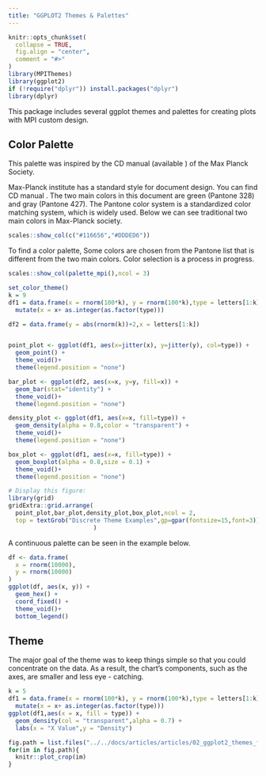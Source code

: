 ```yaml
---
title: "GGPLOT2 Themes & Palettes"
---
```


```r
knitr::opts_chunk$set(
  collapse = TRUE, 
  fig.align = "center",
  comment = "#>"
)
library(MPIThemes)
library(ggplot2)
if (!require("dplyr")) install.packages("dplyr")
library(dplyr)
```


This package includes several ggplot themes and palettes for creating plots with
MPI custom design.

## Color Palette

This palette was inspired by the CD manual (available \href{https://docplayer.org/2328711-Max-planck-institut-das-erscheinungsbild-der-max-planck-gesellschaft-4-ueberarbeitete-auflage.html}{here} )
of the Max Planck Society.

Max-Planck institute has a standard style for document design. You can find CD manual 
\href{https://docplayer.org/2328711-Max-planck-institut-das-erscheinungsbild-der-max-planck-gesellschaft-4-ueberarbeitete-auflage.html}{here}. The two main colors in this document are green (Pantone 328) and gray (Pantone 427).
The Pantone color system is a standardized color matching system, which is widely used. 
Below we can see traditional two main colors in Max-Planck society.

```r
scales::show_col(c("#116656","#DDDED6"))
```

To find a color palette,  Some colors are chosen from the Pantone list that is different from the two main colors.  Color selection is a process in progress.

```r
scales::show_col(palette_mpi(),ncol = 3)
```

```r
set_color_theme()
k = 9
df1 = data.frame(x = rnorm(100*k), y = rnorm(100*k),type = letters[1:k]) %>% 
  mutate(x = x+ as.integer(as.factor(type)))

df2 = data.frame(y = abs(rnorm(k))+2,x = letters[1:k])


point_plot <- ggplot(df1, aes(x=jitter(x), y=jitter(y), col=type)) + 
  geom_point() + 
  theme_void()+
  theme(legend.position = "none")

bar_plot <- ggplot(df2, aes(x=x, y=y, fill=x)) + 
  geom_bar(stat="identity") + 
  theme_void()+
  theme(legend.position = "none")

density_plot <- ggplot(df1, aes(x=x, fill=type)) + 
  geom_density(alpha = 0.8,color = "transparent") +
  theme_void()+
  theme(legend.position = "none")

box_plot <- ggplot(df1, aes(x=x, fill=type)) + 
  geom_boxplot(alpha = 0.8,size = 0.1) +
  theme_void()+
  theme(legend.position = "none")

# Display this figure:
library(grid)
gridExtra::grid.arrange(
  point_plot,bar_plot,density_plot,box_plot,ncol = 2,
  top = textGrob("Discrete Theme Examples",gp=gpar(fontsize=15,font=3))
                        )
```

A continuous palette can be seen in the example below.  

```r
df <- data.frame(
  x = rnorm(10000),
  y = rnorm(10000)
)
ggplot(df, aes(x, y)) +
  geom_hex() +
  coord_fixed() +
  theme_void()+
  bottom_legend()
```


## Theme

The major goal of the theme was to keep things simple so that you could concentrate on the data. As a result, the chart's components, such as the axes, are smaller and less eye - catching.

```r
k = 5
df1 = data.frame(x = rnorm(100*k), y = rnorm(100*k),type = letters[1:k]) %>% 
  mutate(x = x+ as.integer(as.factor(type)))
ggplot(df1,aes(x = x, fill = type)) + 
  geom_density(col = "transparent",alpha = 0.7) + 
  labs(x = "X Value",y = "Density")
```


```r
fig.path = list.files("../../docs/articles/articles/02_ggplot2_themes_files/figure-html",full.names = T)
for(im in fig.path){
  knitr::plot_crop(im)
}
```

